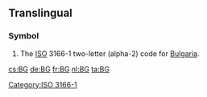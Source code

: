 {{also|bg|Bg.|.bg}}
==Translingual==

===Symbol===
{{head|mul|symbol}}
# The [[ISO]] 3166-1 two-letter (alpha-2) code for [[Bulgaria]].

[[Category:ISO 3166-1]]

[[cs:BG]]
[[de:BG]]
[[fr:BG]]
[[nl:BG]]
[[ta:BG]]